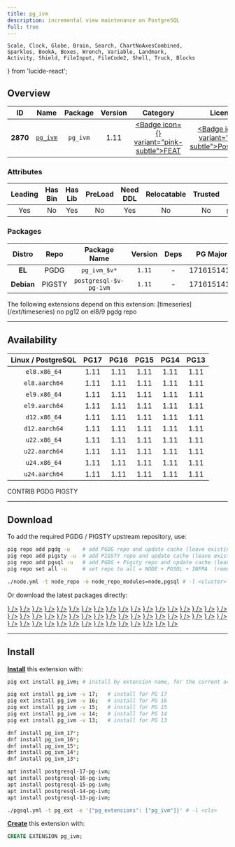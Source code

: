```yaml
---
title: pg_ivm
description: incremental view maintenance on PostgreSQL
full: true
---
```


    Scale, Clock, Globe, Brain, Search, ChartNoAxesCombined,
    Sparkles, BookA, Boxes, Wrench, Variable, Landmark,
    Activity, Shield, FileInput, FileCode2, Shell, Truck, Blocks
} from 'lucide-react';

## Overview

| <TooltipIconButton tooltip="Extension unique identifier" side="top">ID</TooltipIconButton> | <TooltipIconButton tooltip="Extension name" side="top">Name</TooltipIconButton> | <TooltipIconButton tooltip="Package name for installation" side="top">Package</TooltipIconButton> | <TooltipIconButton tooltip="Latest available extension version" side="top">Version</TooltipIconButton> | <TooltipIconButton tooltip="Extension category" side="top">Category</TooltipIconButton> | <TooltipIconButton tooltip="Open source license" side="top">License</TooltipIconButton> | <TooltipIconButton tooltip="Programming language" side="top">Lang</TooltipIconButton> |
|:--------:|:--------:|:----------:|:--------------:|:---------------------------------------:|:------------------------------------------------------:|:----:|
| **2870** | [`pg_ivm`](https://github.com/sraoss/pg_ivm) | `pg_ivm` | 1.11 | <a href="/ext/feat" className="no-underline"><Badge icon={<Sparkles />} variant="pink-subtle">FEAT</Badge></a> | <a href="/ext/list/license#postgresql" className="no-underline"><Badge icon={<Scale />} variant="blue-subtle">PostgreSQL</Badge></a> | <a href="/ext/list/lang#c"><Badge icon={<FileCode2 />} variant="blue-subtle">C</Badge></a> |

### Attributes

| <TooltipIconButton tooltip="The Primary Leading extension in the Package" side="top">Leading</TooltipIconButton> | <TooltipIconButton tooltip="Contains binary utils" side="top">Has Bin</TooltipIconButton> | <TooltipIconButton tooltip="Contains .so shared library files" side="top">Has Lib</TooltipIconButton> | <TooltipIconButton tooltip="Requires preloading via shared_preload_libraries" side="top">PreLoad</TooltipIconButton> | <TooltipIconButton tooltip="Requires CREATE EXTENSION DDL command" side="top">Need DDL</TooltipIconButton> | <TooltipIconButton tooltip="Can be installed in any schema" side="top">Relocatable</TooltipIconButton> | <TooltipIconButton tooltip="Can be created by non-superuser" side="top">Trusted</TooltipIconButton> | <TooltipIconButton tooltip="Schemas used by this extension" side="top">Schemas</TooltipIconButton> |
|:-------:|:-------:|:-------:|:-------:|:--------:|:-----------:|:-------:|:-------:|
| Yes | No | Yes | No | Yes | No | No | `pg_catalog` |

### Packages

| <TooltipIconButton tooltip="Linux distribution family, EL or Debian" side="top">Distro</TooltipIconButton> | <TooltipIconButton tooltip="Package repository" side="top">Repo</TooltipIconButton> | <TooltipIconButton tooltip="The RPM/DEB Package Name Pattern (replace $v with real pg major)" side="top">Package Name</TooltipIconButton> | <TooltipIconButton tooltip="Latest package version" side="top">Version</TooltipIconButton> | <TooltipIconButton tooltip="RPM/DEB Package dependencies" side="top">Deps</TooltipIconButton> | <TooltipIconButton tooltip="Available in these PostgreSQL Major Versions" side="top">PG Major</TooltipIconButton> |
|:----------:|:--------:|:------------------------:|:-----------:|:------------:|:------------------:|
|   **EL**   | <Badge variant="blue-subtle"><span className="font-bold">PGDG</span></Badge> | `pg_ivm_$v*` | `1.11` | - | <Badge variant="green-subtle">17</Badge><Badge variant="green-subtle">16</Badge><Badge variant="green-subtle">15</Badge><Badge variant="green-subtle">14</Badge><Badge variant="green-subtle">13</Badge> |
| **Debian** | <Badge variant="amber-subtle"><span className="font-bold">PIGSTY</span></Badge> | `postgresql-$v-pg-ivm` | `1.11` | - | <Badge variant="green-subtle">17</Badge><Badge variant="green-subtle">16</Badge><Badge variant="green-subtle">15</Badge><Badge variant="green-subtle">14</Badge><Badge variant="green-subtle">13</Badge> |


<Callout title="Dependent Extensions" type="info">
    The following extensions depend on this extension: [timeseries](/ext/timeseries)
</Callout>

<Callout title="Comments" type="info">
    no pg12 on el8/9 pgdg repo
</Callout>


------

## Availability

| <TooltipIconButton tooltip="Linux Distro Arch / PostgreSQL Major Version" side="top">Linux / PostgreSQL </TooltipIconButton> | **PG17** | **PG16** | **PG15** | **PG14** | **PG13** |
|:-----:|:-----:|:-----:|:-----:|:-----:|:-----:|
| `el8.x86_64` | <Badge variant="blue-subtle">1.11</Badge> | <Badge variant="blue-subtle">1.11</Badge> | <Badge variant="blue-subtle">1.11</Badge> | <Badge variant="blue-subtle">1.11</Badge> | <Badge variant="blue-subtle">1.11</Badge> |
| `el8.aarch64` | <Badge variant="blue-subtle">1.11</Badge> | <Badge variant="blue-subtle">1.11</Badge> | <Badge variant="blue-subtle">1.11</Badge> | <Badge variant="blue-subtle">1.11</Badge> | <Badge variant="blue-subtle">1.11</Badge> |
| `el9.x86_64` | <Badge variant="blue-subtle">1.11</Badge> | <Badge variant="blue-subtle">1.11</Badge> | <Badge variant="blue-subtle">1.11</Badge> | <Badge variant="blue-subtle">1.11</Badge> | <Badge variant="blue-subtle">1.11</Badge> |
| `el9.aarch64` | <Badge variant="blue-subtle">1.11</Badge> | <Badge variant="blue-subtle">1.11</Badge> | <Badge variant="blue-subtle">1.11</Badge> | <Badge variant="blue-subtle">1.11</Badge> | <Badge variant="blue-subtle">1.11</Badge> |
| `d12.x86_64` | <Badge variant="amber-subtle">1.11</Badge> | <Badge variant="amber-subtle">1.11</Badge> | <Badge variant="amber-subtle">1.11</Badge> | <Badge variant="amber-subtle">1.11</Badge> | <Badge variant="amber-subtle">1.11</Badge> |
| `d12.aarch64` | <Badge variant="amber-subtle">1.11</Badge> | <Badge variant="amber-subtle">1.11</Badge> | <Badge variant="amber-subtle">1.11</Badge> | <Badge variant="amber-subtle">1.11</Badge> | <Badge variant="amber-subtle">1.11</Badge> |
| `u22.x86_64` | <Badge variant="amber-subtle">1.11</Badge> | <Badge variant="amber-subtle">1.11</Badge> | <Badge variant="amber-subtle">1.11</Badge> | <Badge variant="amber-subtle">1.11</Badge> | <Badge variant="amber-subtle">1.11</Badge> |
| `u22.aarch64` | <Badge variant="amber-subtle">1.11</Badge> | <Badge variant="amber-subtle">1.11</Badge> | <Badge variant="amber-subtle">1.11</Badge> | <Badge variant="amber-subtle">1.11</Badge> | <Badge variant="amber-subtle">1.11</Badge> |
| `u24.x86_64` | <Badge variant="amber-subtle">1.11</Badge> | <Badge variant="amber-subtle">1.11</Badge> | <Badge variant="amber-subtle">1.11</Badge> | <Badge variant="amber-subtle">1.11</Badge> | <Badge variant="amber-subtle">1.11</Badge> |
| `u24.aarch64` | <Badge variant="amber-subtle">1.11</Badge> | <Badge variant="amber-subtle">1.11</Badge> | <Badge variant="amber-subtle">1.11</Badge> | <Badge variant="amber-subtle">1.11</Badge> | <Badge variant="amber-subtle">1.11</Badge> |

<Badge variant="green-subtle"><span className="font-black">CONTRIB</span></Badge> <Badge variant="blue-subtle"><span className="font-black">PGDG</span></Badge> <Badge variant="amber-subtle"><span className="font-black">PIGSTY</span></Badge>

------

## Download

To add the required PGDG / PIGSTY upstream repository, use:

```bash tab="pig"
pig repo add pgdg -u    # add PGDG repo and update cache (leave existing repos)
pig repo add pigsty -u  # add PIGSTY repo and update cache (leave existing repos)
pig repo add pgsql -u   # add PGDG + Pigsty repo and update cache (leave existing repos)
pig repo set all -u     # set repo to all = NODE + PGSQL + INFRA  (remove existing repos)
```
```bash tab="pigsty"
./node.yml -t node_repo -e node_repo_modules=node,pgsql # -l <cluster>
```

Or download the latest packages directly:

<Files>
    <Folder name="el8.x86_64">
        <a href="https://download.postgresql.org/pub/repos/yum/17/redhat/rhel-8-x86_64/pg_ivm_17-1.11-1PGDG.rhel8.x86_64.rpm"><File name="pg_ivm_17-1.11-1PGDG.rhel8.x86_64.rpm" icon={<Package className="text-emerald-500" />} /></a>
        <a href="https://download.postgresql.org/pub/repos/yum/16/redhat/rhel-8-x86_64/pg_ivm_16-1.11-1PGDG.rhel8.x86_64.rpm"><File name="pg_ivm_16-1.11-1PGDG.rhel8.x86_64.rpm" icon={<Package className="text-emerald-500" />} /></a>
        <a href="https://download.postgresql.org/pub/repos/yum/15/redhat/rhel-8-x86_64/pg_ivm_15-1.11-1PGDG.rhel8.x86_64.rpm"><File name="pg_ivm_15-1.11-1PGDG.rhel8.x86_64.rpm" icon={<Package className="text-emerald-500" />} /></a>
        <a href="https://download.postgresql.org/pub/repos/yum/14/redhat/rhel-8-x86_64/pg_ivm_14-1.11-1PGDG.rhel8.x86_64.rpm"><File name="pg_ivm_14-1.11-1PGDG.rhel8.x86_64.rpm" icon={<Package className="text-emerald-500" />} /></a>
        <a href="https://download.postgresql.org/pub/repos/yum/13/redhat/rhel-8-x86_64/pg_ivm_13-1.11-1PGDG.rhel8.x86_64.rpm"><File name="pg_ivm_13-1.11-1PGDG.rhel8.x86_64.rpm" icon={<Package className="text-emerald-500" />} /></a>
    </Folder>
    <Folder name="el8.aarch64">
        <a href="https://download.postgresql.org/pub/repos/yum/17/redhat/rhel-8-aarch64/pg_ivm_17-1.11-1PGDG.rhel8.aarch64.rpm"><File name="pg_ivm_17-1.11-1PGDG.rhel8.aarch64.rpm" icon={<Package className="text-orange-500" />} /></a>
        <a href="https://download.postgresql.org/pub/repos/yum/16/redhat/rhel-8-aarch64/pg_ivm_16-1.11-1PGDG.rhel8.aarch64.rpm"><File name="pg_ivm_16-1.11-1PGDG.rhel8.aarch64.rpm" icon={<Package className="text-orange-500" />} /></a>
        <a href="https://download.postgresql.org/pub/repos/yum/15/redhat/rhel-8-aarch64/pg_ivm_15-1.11-1PGDG.rhel8.aarch64.rpm"><File name="pg_ivm_15-1.11-1PGDG.rhel8.aarch64.rpm" icon={<Package className="text-orange-500" />} /></a>
        <a href="https://download.postgresql.org/pub/repos/yum/14/redhat/rhel-8-aarch64/pg_ivm_14-1.11-1PGDG.rhel8.aarch64.rpm"><File name="pg_ivm_14-1.11-1PGDG.rhel8.aarch64.rpm" icon={<Package className="text-orange-500" />} /></a>
        <a href="https://download.postgresql.org/pub/repos/yum/13/redhat/rhel-8-aarch64/pg_ivm_13-1.11-1PGDG.rhel8.aarch64.rpm"><File name="pg_ivm_13-1.11-1PGDG.rhel8.aarch64.rpm" icon={<Package className="text-orange-500" />} /></a>
    </Folder>
    <Folder name="el9.x86_64">
        <a href="https://download.postgresql.org/pub/repos/yum/17/redhat/rhel-9-x86_64/pg_ivm_17-1.11-1PGDG.rhel9.x86_64.rpm"><File name="pg_ivm_17-1.11-1PGDG.rhel9.x86_64.rpm" icon={<Package className="text-emerald-500" />} /></a>
        <a href="https://download.postgresql.org/pub/repos/yum/16/redhat/rhel-9-x86_64/pg_ivm_16-1.11-1PGDG.rhel9.x86_64.rpm"><File name="pg_ivm_16-1.11-1PGDG.rhel9.x86_64.rpm" icon={<Package className="text-emerald-500" />} /></a>
        <a href="https://download.postgresql.org/pub/repos/yum/15/redhat/rhel-9-x86_64/pg_ivm_15-1.11-1PGDG.rhel9.x86_64.rpm"><File name="pg_ivm_15-1.11-1PGDG.rhel9.x86_64.rpm" icon={<Package className="text-emerald-500" />} /></a>
        <a href="https://download.postgresql.org/pub/repos/yum/14/redhat/rhel-9-x86_64/pg_ivm_14-1.11-1PGDG.rhel9.x86_64.rpm"><File name="pg_ivm_14-1.11-1PGDG.rhel9.x86_64.rpm" icon={<Package className="text-emerald-500" />} /></a>
        <a href="https://download.postgresql.org/pub/repos/yum/13/redhat/rhel-9-x86_64/pg_ivm_13-1.11-1PGDG.rhel9.x86_64.rpm"><File name="pg_ivm_13-1.11-1PGDG.rhel9.x86_64.rpm" icon={<Package className="text-emerald-500" />} /></a>
    </Folder>
    <Folder name="el9.aarch64">
        <a href="https://download.postgresql.org/pub/repos/yum/17/redhat/rhel-9-aarch64/pg_ivm_17-1.11-1PGDG.rhel9.aarch64.rpm"><File name="pg_ivm_17-1.11-1PGDG.rhel9.aarch64.rpm" icon={<Package className="text-orange-500" />} /></a>
        <a href="https://download.postgresql.org/pub/repos/yum/16/redhat/rhel-9-aarch64/pg_ivm_16-1.11-1PGDG.rhel9.aarch64.rpm"><File name="pg_ivm_16-1.11-1PGDG.rhel9.aarch64.rpm" icon={<Package className="text-orange-500" />} /></a>
        <a href="https://download.postgresql.org/pub/repos/yum/15/redhat/rhel-9-aarch64/pg_ivm_15-1.11-1PGDG.rhel9.aarch64.rpm"><File name="pg_ivm_15-1.11-1PGDG.rhel9.aarch64.rpm" icon={<Package className="text-orange-500" />} /></a>
        <a href="https://download.postgresql.org/pub/repos/yum/14/redhat/rhel-9-aarch64/pg_ivm_14-1.11-1PGDG.rhel9.aarch64.rpm"><File name="pg_ivm_14-1.11-1PGDG.rhel9.aarch64.rpm" icon={<Package className="text-orange-500" />} /></a>
        <a href="https://download.postgresql.org/pub/repos/yum/13/redhat/rhel-9-aarch64/pg_ivm_13-1.11-1PGDG.rhel9.aarch64.rpm"><File name="pg_ivm_13-1.11-1PGDG.rhel9.aarch64.rpm" icon={<Package className="text-orange-500" />} /></a>
    </Folder>
    <Folder name="d12.x86_64">
        <a href="https://repo.pigsty.io/apt/pgsql/bookworm/pool/main/p/pg-ivm/postgresql-17-pg-ivm_1.11-1PIGSTY~bookworm_amd64.deb"><File name="postgresql-17-pg-ivm_1.11-1PIGSTY~bookworm_amd64.deb" icon={<Box className="text-emerald-500" />} /></a>
        <a href="https://repo.pigsty.io/apt/pgsql/bookworm/pool/main/p/pg-ivm/postgresql-16-pg-ivm_1.11-1PIGSTY~bookworm_amd64.deb"><File name="postgresql-16-pg-ivm_1.11-1PIGSTY~bookworm_amd64.deb" icon={<Box className="text-emerald-500" />} /></a>
        <a href="https://repo.pigsty.io/apt/pgsql/bookworm/pool/main/p/pg-ivm/postgresql-15-pg-ivm_1.11-1PIGSTY~bookworm_amd64.deb"><File name="postgresql-15-pg-ivm_1.11-1PIGSTY~bookworm_amd64.deb" icon={<Box className="text-emerald-500" />} /></a>
        <a href="https://repo.pigsty.io/apt/pgsql/bookworm/pool/main/p/pg-ivm/postgresql-14-pg-ivm_1.11-1PIGSTY~bookworm_amd64.deb"><File name="postgresql-14-pg-ivm_1.11-1PIGSTY~bookworm_amd64.deb" icon={<Box className="text-emerald-500" />} /></a>
        <a href="https://repo.pigsty.io/apt/pgsql/bookworm/pool/main/p/pg-ivm/postgresql-13-pg-ivm_1.11-1PIGSTY~bookworm_amd64.deb"><File name="postgresql-13-pg-ivm_1.11-1PIGSTY~bookworm_amd64.deb" icon={<Box className="text-emerald-500" />} /></a>
    </Folder>
    <Folder name="d12.aarch64">
        <a href="https://repo.pigsty.io/apt/pgsql/bookworm/pool/main/p/pg-ivm/postgresql-17-pg-ivm_1.11-1PIGSTY~bookworm_arm64.deb"><File name="postgresql-17-pg-ivm_1.11-1PIGSTY~bookworm_arm64.deb" icon={<Box className="text-orange-500" />} /></a>
        <a href="https://repo.pigsty.io/apt/pgsql/bookworm/pool/main/p/pg-ivm/postgresql-16-pg-ivm_1.11-1PIGSTY~bookworm_arm64.deb"><File name="postgresql-16-pg-ivm_1.11-1PIGSTY~bookworm_arm64.deb" icon={<Box className="text-orange-500" />} /></a>
        <a href="https://repo.pigsty.io/apt/pgsql/bookworm/pool/main/p/pg-ivm/postgresql-15-pg-ivm_1.11-1PIGSTY~bookworm_arm64.deb"><File name="postgresql-15-pg-ivm_1.11-1PIGSTY~bookworm_arm64.deb" icon={<Box className="text-orange-500" />} /></a>
        <a href="https://repo.pigsty.io/apt/pgsql/bookworm/pool/main/p/pg-ivm/postgresql-14-pg-ivm_1.11-1PIGSTY~bookworm_arm64.deb"><File name="postgresql-14-pg-ivm_1.11-1PIGSTY~bookworm_arm64.deb" icon={<Box className="text-orange-500" />} /></a>
        <a href="https://repo.pigsty.io/apt/pgsql/bookworm/pool/main/p/pg-ivm/postgresql-13-pg-ivm_1.11-1PIGSTY~bookworm_arm64.deb"><File name="postgresql-13-pg-ivm_1.11-1PIGSTY~bookworm_arm64.deb" icon={<Box className="text-orange-500" />} /></a>
    </Folder>
    <Folder name="u22.x86_64">
        <a href="https://repo.pigsty.io/apt/pgsql/jammy/pool/main/p/pg-ivm/postgresql-17-pg-ivm_1.11-1PIGSTY~jammy_amd64.deb"><File name="postgresql-17-pg-ivm_1.11-1PIGSTY~jammy_amd64.deb" icon={<Box className="text-emerald-500" />} /></a>
        <a href="https://repo.pigsty.io/apt/pgsql/jammy/pool/main/p/pg-ivm/postgresql-16-pg-ivm_1.11-1PIGSTY~jammy_amd64.deb"><File name="postgresql-16-pg-ivm_1.11-1PIGSTY~jammy_amd64.deb" icon={<Box className="text-emerald-500" />} /></a>
        <a href="https://repo.pigsty.io/apt/pgsql/jammy/pool/main/p/pg-ivm/postgresql-15-pg-ivm_1.11-1PIGSTY~jammy_amd64.deb"><File name="postgresql-15-pg-ivm_1.11-1PIGSTY~jammy_amd64.deb" icon={<Box className="text-emerald-500" />} /></a>
        <a href="https://repo.pigsty.io/apt/pgsql/jammy/pool/main/p/pg-ivm/postgresql-14-pg-ivm_1.11-1PIGSTY~jammy_amd64.deb"><File name="postgresql-14-pg-ivm_1.11-1PIGSTY~jammy_amd64.deb" icon={<Box className="text-emerald-500" />} /></a>
        <a href="https://repo.pigsty.io/apt/pgsql/jammy/pool/main/p/pg-ivm/postgresql-13-pg-ivm_1.11-1PIGSTY~jammy_amd64.deb"><File name="postgresql-13-pg-ivm_1.11-1PIGSTY~jammy_amd64.deb" icon={<Box className="text-emerald-500" />} /></a>
    </Folder>
    <Folder name="u22.aarch64">
        <a href="https://repo.pigsty.io/apt/pgsql/jammy/pool/main/p/pg-ivm/postgresql-17-pg-ivm_1.11-1PIGSTY~jammy_arm64.deb"><File name="postgresql-17-pg-ivm_1.11-1PIGSTY~jammy_arm64.deb" icon={<Box className="text-orange-500" />} /></a>
        <a href="https://repo.pigsty.io/apt/pgsql/jammy/pool/main/p/pg-ivm/postgresql-16-pg-ivm_1.11-1PIGSTY~jammy_arm64.deb"><File name="postgresql-16-pg-ivm_1.11-1PIGSTY~jammy_arm64.deb" icon={<Box className="text-orange-500" />} /></a>
        <a href="https://repo.pigsty.io/apt/pgsql/jammy/pool/main/p/pg-ivm/postgresql-15-pg-ivm_1.11-1PIGSTY~jammy_arm64.deb"><File name="postgresql-15-pg-ivm_1.11-1PIGSTY~jammy_arm64.deb" icon={<Box className="text-orange-500" />} /></a>
        <a href="https://repo.pigsty.io/apt/pgsql/jammy/pool/main/p/pg-ivm/postgresql-14-pg-ivm_1.11-1PIGSTY~jammy_arm64.deb"><File name="postgresql-14-pg-ivm_1.11-1PIGSTY~jammy_arm64.deb" icon={<Box className="text-orange-500" />} /></a>
        <a href="https://repo.pigsty.io/apt/pgsql/jammy/pool/main/p/pg-ivm/postgresql-13-pg-ivm_1.11-1PIGSTY~jammy_arm64.deb"><File name="postgresql-13-pg-ivm_1.11-1PIGSTY~jammy_arm64.deb" icon={<Box className="text-orange-500" />} /></a>
    </Folder>
    <Folder name="u24.x86_64">
        <a href="https://repo.pigsty.io/apt/pgsql/noble/pool/main/p/pg-ivm/postgresql-17-pg-ivm_1.11-1PIGSTY~noble_amd64.deb"><File name="postgresql-17-pg-ivm_1.11-1PIGSTY~noble_amd64.deb" icon={<Box className="text-emerald-500" />} /></a>
        <a href="https://repo.pigsty.io/apt/pgsql/noble/pool/main/p/pg-ivm/postgresql-16-pg-ivm_1.11-1PIGSTY~noble_amd64.deb"><File name="postgresql-16-pg-ivm_1.11-1PIGSTY~noble_amd64.deb" icon={<Box className="text-emerald-500" />} /></a>
        <a href="https://repo.pigsty.io/apt/pgsql/noble/pool/main/p/pg-ivm/postgresql-15-pg-ivm_1.11-1PIGSTY~noble_amd64.deb"><File name="postgresql-15-pg-ivm_1.11-1PIGSTY~noble_amd64.deb" icon={<Box className="text-emerald-500" />} /></a>
        <a href="https://repo.pigsty.io/apt/pgsql/noble/pool/main/p/pg-ivm/postgresql-14-pg-ivm_1.11-1PIGSTY~noble_amd64.deb"><File name="postgresql-14-pg-ivm_1.11-1PIGSTY~noble_amd64.deb" icon={<Box className="text-emerald-500" />} /></a>
        <a href="https://repo.pigsty.io/apt/pgsql/noble/pool/main/p/pg-ivm/postgresql-13-pg-ivm_1.11-1PIGSTY~noble_amd64.deb"><File name="postgresql-13-pg-ivm_1.11-1PIGSTY~noble_amd64.deb" icon={<Box className="text-emerald-500" />} /></a>
    </Folder>
    <Folder name="u24.aarch64">
        <a href="https://repo.pigsty.io/apt/pgsql/noble/pool/main/p/pg-ivm/postgresql-17-pg-ivm_1.11-1PIGSTY~noble_arm64.deb"><File name="postgresql-17-pg-ivm_1.11-1PIGSTY~noble_arm64.deb" icon={<Box className="text-orange-500" />} /></a>
        <a href="https://repo.pigsty.io/apt/pgsql/noble/pool/main/p/pg-ivm/postgresql-16-pg-ivm_1.11-1PIGSTY~noble_arm64.deb"><File name="postgresql-16-pg-ivm_1.11-1PIGSTY~noble_arm64.deb" icon={<Box className="text-orange-500" />} /></a>
        <a href="https://repo.pigsty.io/apt/pgsql/noble/pool/main/p/pg-ivm/postgresql-15-pg-ivm_1.11-1PIGSTY~noble_arm64.deb"><File name="postgresql-15-pg-ivm_1.11-1PIGSTY~noble_arm64.deb" icon={<Box className="text-orange-500" />} /></a>
        <a href="https://repo.pigsty.io/apt/pgsql/noble/pool/main/p/pg-ivm/postgresql-14-pg-ivm_1.11-1PIGSTY~noble_arm64.deb"><File name="postgresql-14-pg-ivm_1.11-1PIGSTY~noble_arm64.deb" icon={<Box className="text-orange-500" />} /></a>
        <a href="https://repo.pigsty.io/apt/pgsql/noble/pool/main/p/pg-ivm/postgresql-13-pg-ivm_1.11-1PIGSTY~noble_arm64.deb"><File name="postgresql-13-pg-ivm_1.11-1PIGSTY~noble_arm64.deb" icon={<Box className="text-orange-500" />} /></a>
    </Folder>
</Files>

------

## Install

[**Install**](/docs/pgsql/ext/install) this extension with:

```bash tab="pig"
pig ext install pg_ivm; # install by extension name, for the current active PG version

pig ext install pg_ivm -v 17;   # install for PG 17
pig ext install pg_ivm -v 16;   # install for PG 16
pig ext install pg_ivm -v 15;   # install for PG 15
pig ext install pg_ivm -v 14;   # install for PG 14
pig ext install pg_ivm -v 13;   # install for PG 13
```
```bash tab="yum" 
dnf install pg_ivm_17*;
dnf install pg_ivm_16*;
dnf install pg_ivm_15*;
dnf install pg_ivm_14*;
dnf install pg_ivm_13*;
```
```bash tab="apt" 
apt install postgresql-17-pg-ivm;
apt install postgresql-16-pg-ivm;
apt install postgresql-15-pg-ivm;
apt install postgresql-14-pg-ivm;
apt install postgresql-13-pg-ivm;
```
```bash tab="ansible"
./pgsql.yml -t pg_ext -e '{"pg_extensions": ["pg_ivm"]}' # -l <cls>
```

[**Create**](/docs/pgsql/ext/create) this extension with:

```sql
CREATE EXTENSION pg_ivm;
```


